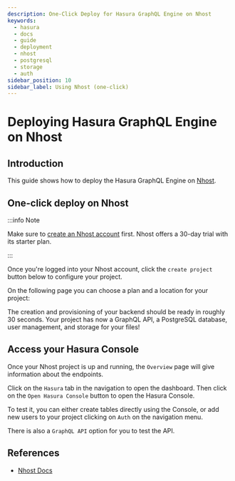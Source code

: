 ```yaml
---
description: One-Click Deploy for Hasura GraphQL Engine on Nhost
keywords:
  - hasura
  - docs
  - guide
  - deployment
  - nhost
  - postgresql
  - storage
  - auth
sidebar_position: 10
sidebar_label: Using Nhost (one-click)
---
```



# Deploying Hasura GraphQL Engine on Nhost

## Introduction

This guide shows how to deploy the Hasura GraphQL Engine on [Nhost](https://nhost.io).

## One-click deploy on Nhost

:::info Note

Make sure to [create an Nhost account](https://nhost.io/register) first. Nhost offers a 30-day trial with its starter
plan.

:::

Once you're logged into your Nhost account, click the `create project` button below to configure your project.

<Thumbnail src="/img/deployment/create-project-nhost.png" alt="Create a project" />

On the following page you can choose a plan and a location for your project:

<Thumbnail src="/img/deployment/choose-plan-nhost.png" alt="Choose a plan and location for your project" />

The creation and provisioning of your backend should be ready in roughly 30 seconds. Your project has now a GraphQL API,
a PostgreSQL database, user management, and storage for your files!

## Access your Hasura Console

Once your Nhost project is up and running, the `Overview` page will give information about the endpoints.

<Thumbnail src="/img/deployment/nhost-dashboard.png" alt="Dashboard" />

Click on the `Hasura` tab in the navigation to open the dashboard. Then click on the `Open Hasura Console` button to
open the Hasura Console.

<Thumbnail src="/img/deployment/nhost-hasura-console.png" alt="Nhost Hasura Console" />

To test it, you can either create tables directly using the Console, or add new users to your project clicking on `Auth`
on the navigation menu.

There is also a `GraphQL API` option for you to test the API.

## References

- [Nhost Docs](https://docs.nhost.io/)
